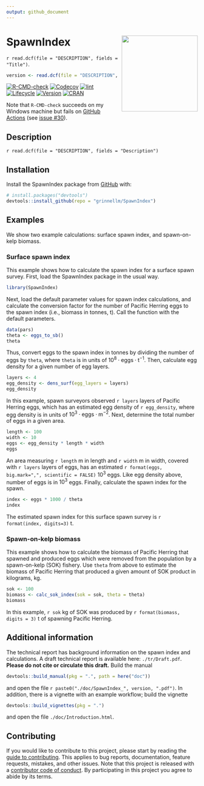 ```yaml
---
output: github_document
---
```


<!-- README.md is generated from README.Rmd; please edit README.Rmd. -->

# SpawnIndex <img src='man/sticker/sticker.png' align="right" height="200"/>

`r read.dcf(file = "DESCRIPTION", fields = "Title")`.

```r
version <- read.dcf(file = "DESCRIPTION", fields = "Version")
```

<!-- badges: start -->
[![R-CMD-check](https://github.com/grinnellm/SpawnIndex/workflows/R-CMD-check/badge.svg)](https://github.com/grinnellm/SpawnIndex/actions)
[![Codecov](https://codecov.io/gh/grinnellm/SpawnIndex/branch/master/graph/badge.svg)](https://codecov.io/gh/grinnellm/SpawnIndex)
[![lint](https://github.com/grinnellm/SpawnIndex/workflows/lint/badge.svg)](https://github.com/grinnellm/SpawnIndex/actions)
[![Lifecycle](https://img.shields.io/badge/lifecycle-stable-brightgreen.svg)](https://lifecycle.r-lib.org/articles/stages.html#stable)
[![Version](https://img.shields.io/badge/Version-`r version`-orange.svg?style=flat-square)](commits/master)
[![CRAN](https://www.r-pkg.org/badges/version/SpawnIndex)](https://CRAN.R-project.org/package=SpawnIndex)
<!-- badges: end -->

Note that `R-CMD-check` succeeds on my Windows machine but fails on
[GitHub Actions](https://github.com/grinnellm/SpawnIndex/actions)
(see [issue #30](https://github.com/grinnellm/SpawnIndex/issues/30)).

## Description

`r read.dcf(file = "DESCRIPTION", fields = "Description")`

## Installation

Install the SpawnIndex package from
[GitHub](https://github.com/grinnellm/SpawnIndex) with:

```r
# install.packages("devtools")
devtools::install_github(repo = "grinnellm/SpawnIndex")
```

## Examples

We show two example calculations:
surface spawn index, and
spawn-on-kelp biomass.

### Surface spawn index

This example shows how to calculate
the spawn index for a surface spawn survey.
First, load the SpawnIndex package in the usual way.

```r
library(SpawnIndex)
```

Next, load the default parameter values for spawn index calculations, 
and calculate the conversion factor for the number of Pacific Herring eggs
to the spawn index (i.e., biomass in tonnes, t).
Call the function with the default parameters.

```r
data(pars)
theta <- eggs_to_sb()
theta
```

Thus, convert eggs to the spawn index in tonnes by
dividing the number of eggs by `theta`,
where `theta` is in units of $10^8 \cdot \text{eggs} \cdot \text{t}^{-1}$.
Then, calculate egg density for a given number of egg layers.

```r
layers <- 4
egg_density <- dens_surf(egg_layers = layers)
egg_density
```

In this example,
spawn surveyors observed `r layers` layers of Pacific Herring eggs,
which has an estimated egg density of `r egg_density`,
where egg density is in units of $10^3 \cdot \text{eggs} \cdot \text{m}^{-2}$.
Next, determine the total number of eggs in a given area.

```r
length <- 100
width <- 10
eggs <- egg_density * length * width
eggs
```

An area measuring `r length`\ m in length and `r width`\ m in width, 
covered with `r layers` layers of eggs,
has an estimated `r format(eggs, big.mark=",", scientific = FALSE)` $10^3$ eggs.
Like egg density above, number of eggs is in $10^3$ eggs.
Finally, calculate the spawn index for the spawn.

```r
index <- eggs * 1000 / theta
index
```

The estimated spawn index for this surface spawn survey is
`r format(index, digits=3)`\ t.

### Spawn-on-kelp biomass

This example shows how to calculate
the biomass of Pacific Herring that spawned and produced eggs
which were removed from the population by a spawn-on-kelp (SOK) fishery.
Use `theta` from above to estimate the biomass of
Pacific Herring that produced a given amount of SOK product in kilograms, kg.

```r
sok <- 100
biomass <- calc_sok_index(sok = sok, theta = theta)
biomass
```

In this example, `r sok`\ kg of SOK was produced by
`r format(biomass, digits = 3)`\ t of spawning Pacific Herring.

## Additional information

The technical report has background information on the spawn index and
calculations.
A draft technical report is available here: `./tr/Draft.pdf`.
**Please do not cite or circulate this draft.**
Build the manual

```r
devtools::build_manual(pkg = ".", path = here("doc"))
```

and open the file ``r paste0("./doc/SpawnIndex_", version, ".pdf")``.
In addition, there is a vignette with an example workflow;
build the vignette

```r
devtools::build_vignettes(pkg = ".")
```

and open the file `./doc/Introduction.html`.

## Contributing

If you would like to contribute to this project,
please start by reading the [guide to contributing](CONTRIBUTING.md).
This applies to bug reports, documentation, feature requests, mistakes,
and other issues.
Note that this project is released with a
[contributor code of conduct](CONDUCT.md).
By participating in this project you agree to abide by its terms.
